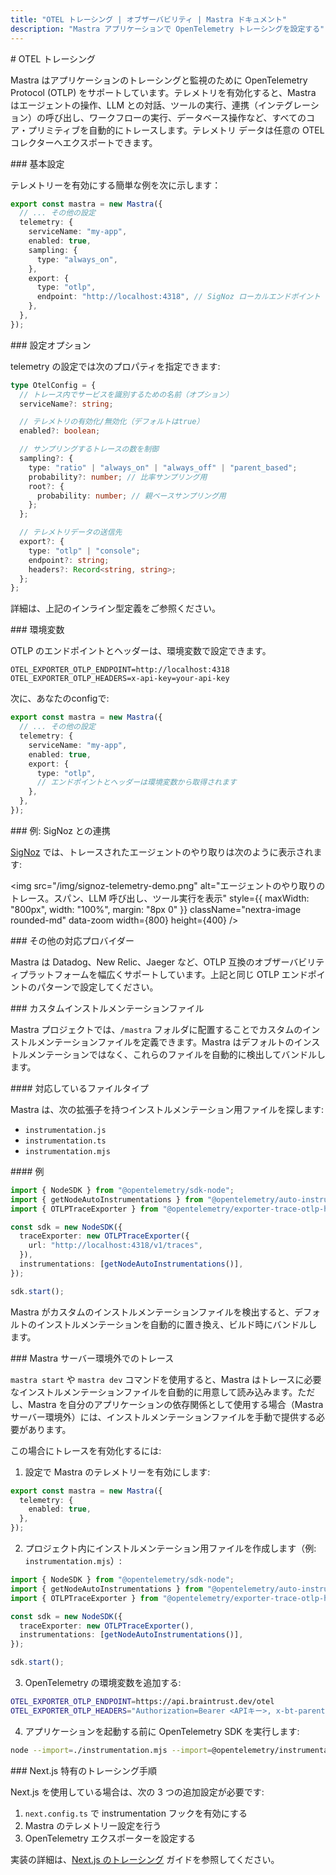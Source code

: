 ```yaml
---
title: "OTEL トレーシング | オブザーバビリティ | Mastra ドキュメント"
description: "Mastra アプリケーションで OpenTelemetry トレーシングを設定する"
---
```


<div id="otel-tracing">
  # OTEL トレーシング
</div>

Mastra はアプリケーションのトレーシングと監視のために OpenTelemetry Protocol (OTLP) をサポートしています。テレメトリを有効化すると、Mastra はエージェントの操作、LLM との対話、ツールの実行、連携（インテグレーション）の呼び出し、ワークフローの実行、データベース操作など、すべてのコア・プリミティブを自動的にトレースします。テレメトリ データは任意の OTEL コレクターへエクスポートできます。

<div id="basic-configuration">
  ### 基本設定
</div>

テレメトリーを有効にする簡単な例を次に示します：

```ts title="mastra.config.ts" showLineNumbers copy
export const mastra = new Mastra({
  // ... その他の設定
  telemetry: {
    serviceName: "my-app",
    enabled: true,
    sampling: {
      type: "always_on",
    },
    export: {
      type: "otlp",
      endpoint: "http://localhost:4318", // SigNoz ローカルエンドポイント
    },
  },
});
```


<div id="configuration-options">
  ### 設定オプション
</div>

telemetry の設定では次のプロパティを指定できます:

```ts
type OtelConfig = {
  // トレース内でサービスを識別するための名前（オプション）
  serviceName?: string;

  // テレメトリの有効化/無効化（デフォルトはtrue）
  enabled?: boolean;

  // サンプリングするトレースの数を制御
  sampling?: {
    type: "ratio" | "always_on" | "always_off" | "parent_based";
    probability?: number; // 比率サンプリング用
    root?: {
      probability: number; // 親ベースサンプリング用
    };
  };

  // テレメトリデータの送信先
  export?: {
    type: "otlp" | "console";
    endpoint?: string;
    headers?: Record<string, string>;
  };
};
```

詳細は、上記のインライン型定義をご参照ください。


<div id="environment-variables">
  ### 環境変数
</div>

OTLP のエンドポイントとヘッダーは、環境変数で設定できます。

```env title=".env" copy
OTEL_EXPORTER_OTLP_ENDPOINT=http://localhost:4318
OTEL_EXPORTER_OTLP_HEADERS=x-api-key=your-api-key
```

次に、あなたのconfigで:

```ts title="mastra.config.ts" showLineNumbers copy
export const mastra = new Mastra({
  // ... その他の設定
  telemetry: {
    serviceName: "my-app",
    enabled: true,
    export: {
      type: "otlp",
      // エンドポイントとヘッダーは環境変数から取得されます
    },
  },
});
```


<div id="example-signoz-integration">
  ### 例: SigNoz との連携
</div>

[SigNoz](https://signoz.io) では、トレースされたエージェントのやり取りは次のように表示されます:

<img
  src="/img/signoz-telemetry-demo.png"
  alt="エージェントのやり取りのトレース。スパン、LLM 呼び出し、ツール実行を表示"
  style={{ maxWidth: "800px", width: "100%", margin: "8px 0" }}
  className="nextra-image rounded-md"
  data-zoom
  width={800}
  height={400}
/>

<div id="other-supported-providers">
  ### その他の対応プロバイダー
</div>

Mastra は Datadog、New Relic、Jaeger など、OTLP 互換のオブザーバビリティプラットフォームを幅広くサポートしています。上記と同じ OTLP エンドポイントのパターンで設定してください。

<div id="custom-instrumentation-files">
  ### カスタムインストルメンテーションファイル
</div>

Mastra プロジェクトでは、`/mastra` フォルダに配置することでカスタムのインストルメンテーションファイルを定義できます。Mastra はデフォルトのインストルメンテーションではなく、これらのファイルを自動的に検出してバンドルします。

<div id="supported-file-types">
  #### 対応しているファイルタイプ
</div>

Mastra は、次の拡張子を持つインストルメンテーション用ファイルを探します:

- `instrumentation.js`
- `instrumentation.ts`
- `instrumentation.mjs`

<div id="example">
  #### 例
</div>

```ts title="/mastra/instrumentation.ts" showLineNumbers copy
import { NodeSDK } from "@opentelemetry/sdk-node";
import { getNodeAutoInstrumentations } from "@opentelemetry/auto-instrumentations-node";
import { OTLPTraceExporter } from "@opentelemetry/exporter-trace-otlp-http";

const sdk = new NodeSDK({
  traceExporter: new OTLPTraceExporter({
    url: "http://localhost:4318/v1/traces",
  }),
  instrumentations: [getNodeAutoInstrumentations()],
});

sdk.start();
```

Mastra がカスタムのインストルメンテーションファイルを検出すると、デフォルトのインストルメンテーションを自動的に置き換え、ビルド時にバンドルします。


<div id="tracing-outside-mastra-server-environment">
  ### Mastra サーバー環境外でのトレース
</div>

`mastra start` や `mastra dev` コマンドを使用すると、Mastra はトレースに必要なインストルメンテーションファイルを自動的に用意して読み込みます。ただし、Mastra を自分のアプリケーションの依存関係として使用する場合（Mastra サーバー環境外）には、インストルメンテーションファイルを手動で提供する必要があります。

この場合にトレースを有効化するには:

1. 設定で Mastra のテレメトリーを有効にします:

```typescript
export const mastra = new Mastra({
  telemetry: {
    enabled: true,
  },
});
```

2. プロジェクト内にインストルメンテーション用ファイルを作成します（例: `instrumentation.mjs`）:

```typescript
import { NodeSDK } from "@opentelemetry/sdk-node";
import { getNodeAutoInstrumentations } from "@opentelemetry/auto-instrumentations-node";
import { OTLPTraceExporter } from "@opentelemetry/exporter-trace-otlp-http";

const sdk = new NodeSDK({
  traceExporter: new OTLPTraceExporter(),
  instrumentations: [getNodeAutoInstrumentations()],
});

sdk.start();
```

3. OpenTelemetry の環境変数を追加する:

```bash
OTEL_EXPORTER_OTLP_ENDPOINT=https://api.braintrust.dev/otel
OTEL_EXPORTER_OTLP_HEADERS="Authorization=Bearer <APIキー>, x-bt-parent=project_name:<プロジェクト名>"
```

4. アプリケーションを起動する前に OpenTelemetry SDK を実行します:

```bash
node --import=./instrumentation.mjs --import=@opentelemetry/instrumentation/hook.mjs src/index.js
```


<div id="nextjs-specific-tracing-steps">
  ### Next.js 特有のトレーシング手順
</div>

Next.js を使用している場合は、次の 3 つの追加設定が必要です:

1. `next.config.ts` で instrumentation フックを有効にする
2. Mastra のテレメトリー設定を行う
3. OpenTelemetry エクスポーターを設定する

実装の詳細は、[Next.js のトレーシング](./nextjs-tracing) ガイドを参照してください。